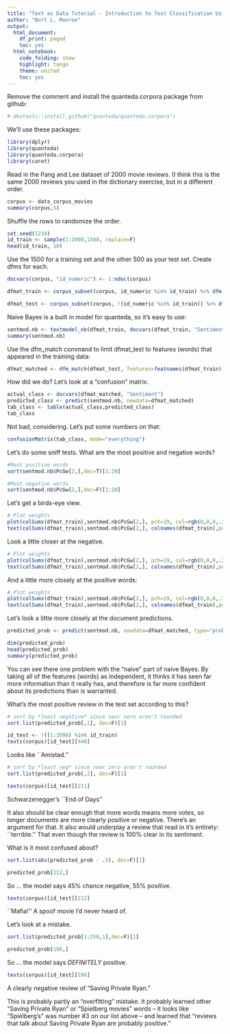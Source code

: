 ```yaml
---
title: "Text as Data Tutorial - Introduction to Text Classification Using Naive Bayes (in R)"
author: "Burt L. Monroe"
output:
  html_document:
    df_print: paged
    toc: yes
  html_notebook:
    code_folding: show
    highlight: tango
    theme: united
    toc: yes
---
```



Remove the comment and install the quanteda.corpora package from github:
```r
# devtools::install_github("quanteda/quanteda.corpora")
```

We'll use these packages:

```r
library(dplyr)
library(quanteda)
library(quanteda.corpora)
library(caret)
```

Read in the Pang and Lee dataset of 2000 movie reviews. (I think this is the same 2000 reviews you used in the dictionary exercise, but in a different order.

```r
corpus <- data_corpus_movies
summary(corpus,5)
```

Shuffle the rows to randomize the order.
```r
set.seed(1234)
id_train <- sample(1:2000,1500, replace=F)
head(id_train, 10)
```

Use the 1500 for a training set and the other 500 as your test set. Create dfms for each.
```r
docvars(corpus, "id_numeric") <- 1:ndoc(corpus)

dfmat_train <- corpus_subset(corpus, id_numeric %in% id_train) %>% dfm() #%>% dfm_weight(scheme="boolean")

dfmat_test <- corpus_subset(corpus, !(id_numeric %in% id_train)) %>% dfm() #%>% dfm_weight(scheme="boolean")
```

Naive Bayes is a built in model for quanteda, so it's easy to use:

```r
sentmod.nb <- textmodel_nb(dfmat_train, docvars(dfmat_train, "Sentiment"), distribution = "Bernoulli")
summary(sentmod.nb)
```

Use the dfm_match command to limit dfmat_test to features (words) that appeared in the training data:
```r
dfmat_matched <- dfm_match(dfmat_test, features=featnames(dfmat_train))
```

How did we do? Let's look at a "confusion" matrix.
```r
actual_class <- docvars(dfmat_matched, "Sentiment")
predicted_class <- predict(sentmod.nb, newdata=dfmat_matched)
tab_class <- table(actual_class,predicted_class)
tab_class
```

Not bad, considering. Let's put some numbers on that:
```r
confusionMatrix(tab_class, mode="everything")
```

Let's do some sniff tests. What are the most positive and negative words?
```r
#Most positive words
sort(sentmod.nb$PcGw[2,],dec=T)[1:20]

#Most negative words
sort(sentmod.nb$PcGw[2,],dec=F)[1:20]
```

Let's get a birds-eye view.
```r
# Plot weights
plot(colSums(dfmat_train),sentmod.nb$PcGw[2,], pch=19, col=rgb(0,0,0,.3), cex=.5, log="x", main="Posterior Probabilities, Naive Bayes Classifier, IMDB", ylab="<--- Negative Reviews --- Positive Reviews --->", xlab="Total Appearances")
text(colSums(dfmat_train),sentmod.nb$PcGw[2,], colnames(dfmat_train),pos=4,cex=5*abs(.5-sentmod.nb$PcGw[2,]), col=rgb(0,0,0,1.5*abs(.5-sentmod.nb$PcGw[2,])))
```

Look a little closer at the negative.
```r
# Plot weights
plot(colSums(dfmat_train),sentmod.nb$PcGw[2,], pch=19, col=rgb(0,0,0,.3), cex=.5, log="x", main="Posterior Probabilities, Naive Bayes Classifier, IMDB", ylab="<--- Negative Reviews --- Positive Reviews --->", xlab="Total Appearances", xlim=c(10,1000),ylim=c(0,.25))
text(colSums(dfmat_train),sentmod.nb$PcGw[2,], colnames(dfmat_train),pos=4,cex=5*abs(.5-sentmod.nb$PcGw[2,]), col=rgb(0,0,0,1.5*abs(.5-sentmod.nb$PcGw[2,])))
```

And a little more closely at the positive words:

```r
# Plot weights
plot(colSums(dfmat_train),sentmod.nb$PcGw[2,], pch=19, col=rgb(0,0,0,.3), cex=.5, log="x", main="Posterior Probabilities, Naive Bayes Classifier, IMDB", ylab="<--- Negative Reviews --- Positive Reviews --->", xlab="Total Appearances", xlim=c(10,1000),ylim=c(0.75,1.0))
text(colSums(dfmat_train),sentmod.nb$PcGw[2,], colnames(dfmat_train),pos=4,cex=5*abs(.5-sentmod.nb$PcGw[2,]), col=rgb(0,0,0,1.5*abs(.5-sentmod.nb$PcGw[2,])))
```


Let's look a little more closely at the document predictions.

```r
predicted_prob <- predict(sentmod.nb, newdata=dfmat_matched, type="probability")

dim(predicted_prob)
head(predicted_prob)
summary(predicted_prob)
```

You can see there one problem with the "naive" part of naive Bayes. By taking all of the features (words) as independent, it thinks it has seen far more information than it really has, and therefore is far more confident about its predictions than is warranted.

What's the most positive review in the test set according to this?

```r
# sort by *least negative* since near zero aren't rounded
sort.list(predicted_prob[,1], dec=F)[1]
```

```r
id_test <- !((1:2000) %in% id_train)
texts(corpus)[id_test][440]
```
Looks like ``Amistad.''

```r
# sort by *least neg* since near zero aren't rounded
sort.list(predicted_prob[,2], dec=F)[1]
```

```r
texts(corpus)[id_test][211]
```

Schwarzenegger's ``End of Days''

It also should be clear enough that more words means more votes, so longer documents are more clearly positive or negative. There's an argument for that. It also would underplay a review that read in it's entirety: ``terrible.'' That even though the review is 100% clear in its sentiment.

What is it most confused about?

```r
sort.list(abs(predicted_prob - .5), dec=F)[1]
```

```r
predicted_prob[212,]
```

So ... the model says 45% chance negative, 55% positive.

```r
texts(corpus)[id_test][212]
```

``Mafia!'' A spoof movie I'd never heard of.

Let's look at a mistake. 
```r
sort.list(predicted_prob[1:250,1],dec=F)[1]
```
```r
predicted_prob[196,]
```
So ... the model says *DEFINITELY* positive.

```r
texts(corpus)[id_test][196]
```

A clearly negative review of "Saving Private Ryan."

This is probably partly an "overfitting" mistake. It probably learned other "Saving Private Ryan" or "Spielberg movies" words -- it looks like "Spielberg's" was number #3 on our list above -- and learned that "reviews that talk about Saving Private Ryan are probably positive."

